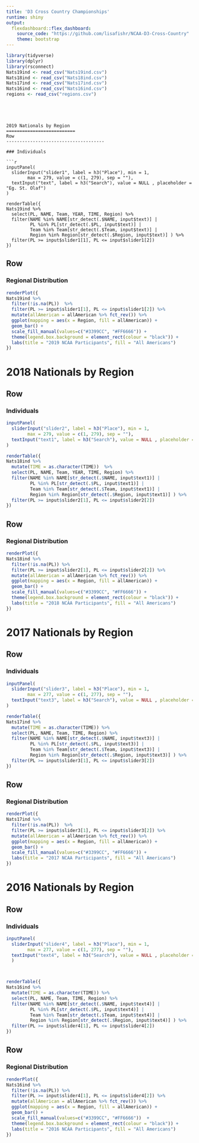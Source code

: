 ```yaml
---
title: 'D3 Cross Country Championships'
runtime: shiny
output: 
  flexdashboard::flex_dashboard:
    source_code: "https://github.com/lisafishr/NCAA-D3-Cross-Country"
    theme: bootstrap
---
```


```r
library(tidyverse)
library(dplyr)
library(rsconnect)
Nats19ind <- read_csv("Nats19ind.csv")
Nats18ind <- read_csv("Nats18ind.csv")
Nats17ind <- read_csv("Nats17ind.csv")
Nats16ind <- read_csv("Nats16ind.csv")
regions <- read_csv("regions.csv")
```


```




2019 Nationals by Region
==========================
Row
-------------------------------------
    
### Individuals
    
```r
inputPanel(
  sliderInput("slider1", label = h3("Place"), min = 1, 
        max = 279, value = c(1, 279), sep = ""),
  textInput("text", label = h3("Search"), value = NULL , placeholder = "Eg. St. Olaf")
)

renderTable({ 
Nats19ind %>%
  select(PL, NAME, Team, YEAR, TIME, Region) %>%
  filter(NAME %in% NAME[str_detect(.$NAME, input$text)] | 
         PL %in% PL[str_detect(.$PL, input$text)] | 
         Team %in% Team[str_detect(.$Team, input$text)] | 
         Region %in% Region[str_detect(.$Region, input$text)] ) %>%
  filter(PL >= input$slider1[1], PL <= input$slider1[2]) 
}) 

```
   
Row
-------------------------------------
    
### Regional Distribution
  
```r
renderPlot({
Nats19ind %>%
  filter(!is.na(PL))  %>%
  filter(PL >= input$slider1[1], PL <= input$slider1[2]) %>%
  mutate(allAmerican = allAmerican %>% fct_rev()) %>%
  ggplot(mapping = aes(x = Region, fill = allAmerican)) +
  geom_bar() +
  scale_fill_manual(values=c("#3399CC", "#FF6666")) +
  theme(legend.box.background = element_rect(colour = "black")) +
  labs(title = "2019 NCAA Participants", fill = "All Americans")
})
```
  



2018 Nationals by Region
==========================
Row
-------------------------------------
    
### Individuals
    
```r
inputPanel(
  sliderInput("slider2", label = h3("Place"), min = 1, 
        max = 279, value = c(1, 279), sep = ""),
  textInput("text1", label = h3("Search"), value = NULL , placeholder = "Eg. St. Olaf")
)

renderTable({ 
Nats18ind %>%  
  mutate(TIME = as.character(TIME))  %>%
  select(PL, NAME, Team, YEAR, TIME, Region) %>%
  filter(NAME %in% NAME[str_detect(.$NAME, input$text1)] | 
         PL %in% PL[str_detect(.$PL, input$text1)] | 
         Team %in% Team[str_detect(.$Team, input$text1)] | 
         Region %in% Region[str_detect(.$Region, input$text1)] ) %>%
  filter(PL >= input$slider2[1], PL <= input$slider2[2])
}) 

```
   
Row
-------------------------------------
    
### Regional Distribution
  
```r
renderPlot({
Nats18ind %>%
  filter(!is.na(PL)) %>%
  filter(PL >= input$slider2[1], PL <= input$slider2[2]) %>%
  mutate(allAmerican = allAmerican %>% fct_rev()) %>%
  ggplot(mapping = aes(x = Region, fill = allAmerican)) +
  geom_bar() +
  scale_fill_manual(values=c("#3399CC", "#FF6666")) +
  theme(legend.box.background = element_rect(colour = "black")) +
  labs(title = "2018 NCAA Participants", fill = "All Americans")
})
```
  

2017 Nationals by Region
==========================
Row
-------------------------------------
    
### Individuals
    
```r
inputPanel(
  sliderInput("slider3", label = h3("Place"), min = 1, 
        max = 277, value = c(1, 277), sep = ""),
  textInput("text3", label = h3("Search"), value = NULL , placeholder = "Eg. St. Olaf")
)

renderTable({ 
Nats17ind %>%
  mutate(TIME = as.character(TIME)) %>%
  select(PL, NAME, Team, TIME, Region) %>%
  filter(NAME %in% NAME[str_detect(.$NAME, input$text3)] | 
         PL %in% PL[str_detect(.$PL, input$text3)] | 
         Team %in% Team[str_detect(.$Team, input$text3)] | 
         Region %in% Region[str_detect(.$Region, input$text3)] ) %>%
  filter(PL >= input$slider3[1], PL <= input$slider3[2])
}) 

```
   
Row
-------------------------------------
    
### Regional Distribution
  
```r
renderPlot({
Nats17ind %>%
  filter(!is.na(PL))  %>%
  filter(PL >= input$slider3[1], PL <= input$slider3[2]) %>%
  mutate(allAmerican = allAmerican %>% fct_rev()) %>%
  ggplot(mapping = aes(x = Region, fill = allAmerican)) +
  geom_bar() +
  scale_fill_manual(values=c("#3399CC", "#FF6666")) +
  labs(title = "2017 NCAA Participants", fill = "All Americans")
})
```
  

2016 Nationals by Region
==========================
Row
-------------------------------------
    
### Individuals
    
```r
inputPanel(
  sliderInput("slider4", label = h3("Place"), min = 1, 
        max = 277, value = c(1, 277), sep = ""),
  textInput("text4", label = h3("Search"), value = NULL , placeholder = "Eg. St. Olaf")
  )



renderTable({ 
Nats16ind %>%
  mutate(TIME = as.character(TIME)) %>%
  select(PL, NAME, Team, TIME, Region) %>%
  filter(NAME %in% NAME[str_detect(.$NAME, input$text4)] | 
         PL %in% PL[str_detect(.$PL, input$text4)] | 
         Team %in% Team[str_detect(.$Team, input$text4)] | 
         Region %in% Region[str_detect(.$Region, input$text4)] ) %>%
  filter(PL >= input$slider4[1], PL <= input$slider4[2])
}) 

```
   
Row
-------------------------------------
    
### Regional Distribution
  
```r
renderPlot({
Nats16ind %>%
  filter(!is.na(PL)) %>%
  filter(PL >= input$slider4[1], PL <= input$slider4[2]) %>%
  mutate(allAmerican = allAmerican %>% fct_rev()) %>%
  ggplot(mapping = aes(x = Region, fill = allAmerican)) +
  geom_bar() +
  scale_fill_manual(values=c("#3399CC", "#FF6666"))  +
  theme(legend.box.background = element_rect(colour = "black")) +
  labs(title = "2016 NCAA Participants", fill = "All Americans")
})
```
  

